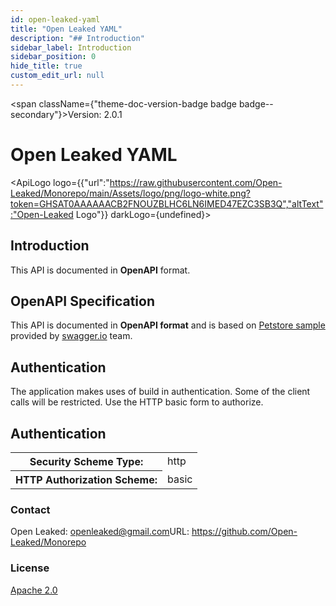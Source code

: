 ```yaml
---
id: open-leaked-yaml
title: "Open Leaked YAML"
description: "## Introduction"
sidebar_label: Introduction
sidebar_position: 0
hide_title: true
custom_edit_url: null
---
```



<span className={"theme-doc-version-badge badge badge--secondary"}>Version: 2.0.1</span>

# Open Leaked YAML

<ApiLogo logo={{"url":"https://raw.githubusercontent.com/Open-Leaked/Monorepo/main/Assets/logo/png/logo-white.png?token=GHSAT0AAAAAACB2FNOUZBLHC6LN6IMED47EZC3SB3Q","altText":"Open-Leaked Logo"}} darkLogo={undefined}></ApiLogo>

## Introduction
This API is documented in **OpenAPI** format. 

## OpenAPI Specification
This API is documented in **OpenAPI format** and is based on
[Petstore sample](http://petstore.swagger.io/) provided by [swagger.io](http://swagger.io) team.

## Authentication
The application makes uses of build in authentication. Some of the client calls will be restricted. Use the HTTP basic form to authorize. 

<div style={{"marginBottom":"2rem"}}><h2 id={"authentication"} style={{"marginBottom":"1rem"}}>Authentication</h2><SchemaTabs className={"openapi-tabs__security-schemes"}><TabItem label={"HTTP: Basic Auth"} value={"basicAuth"}><div><table><tbody><tr><th>Security Scheme Type:</th><td>http</td></tr><tr><th>HTTP Authorization Scheme:</th><td>basic</td></tr></tbody></table></div></TabItem></SchemaTabs></div><div style={{"display":"flex","flexDirection":"column","marginBottom":"var(--ifm-paragraph-margin-bottom)"}}><h3 style={{"marginBottom":"0.25rem"}}>Contact</h3><span>Open Leaked: <a href={"mailto:openleaked@gmail.com"}>openleaked@gmail.com</a></span><span>URL: <a href={"https://github.com/Open-Leaked/Monorepo"}>https://github.com/Open-Leaked/Monorepo</a></span></div><div style={{"marginBottom":"var(--ifm-paragraph-margin-bottom)"}}><h3 style={{"marginBottom":"0.25rem"}}>License</h3><a href={"http://www.apache.org/licenses/LICENSE-2.0.html"}>Apache 2.0</a></div>
      